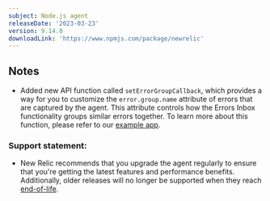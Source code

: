 ```yaml
---
subject: Node.js agent
releaseDate: '2023-03-23'
version: 9.14.0
downloadLink: 'https://www.npmjs.com/package/newrelic'
---
```


## Notes

* Added new API function called `setErrorGroupCallback`, which provides a way for you to customize the `error.group.name` attribute of errors that are captured by the agent. This attribute controls how the Errors Inbox functionality groups similar errors together. To learn more about this function, please refer to our [example app](https://github.com/newrelic/newrelic-node-examples).


### Support statement:

* New Relic recommends that you upgrade the agent regularly to ensure that you're getting the latest features and performance benefits. Additionally, older releases will no longer be supported when they reach [end-of-life](/docs/using-new-relic/cross-product-functions/install-configure/notification-changes-new-relic-saas-features-distributed-software).